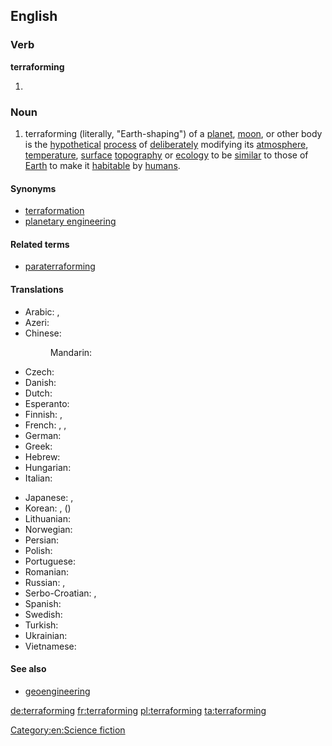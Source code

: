 ==English==

===Verb===
'''terraforming'''

# {{present participle of|terraform}}

===Noun===
{{wikipedia}}
{{en-noun|-}}

# terraforming (literally, "Earth-shaping") of a [[planet]], [[moon]], or other body is the [[hypothetical]] [[process]] of [[deliberately]] modifying its [[atmosphere]], [[temperature]], [[surface]] [[topography]] or [[ecology]] to be [[similar]] to those of [[Earth]] to make it [[habitable]] by [[human|humans]].

====Synonyms====
* [[terraformation]]
* [[planetary engineering]]

====Related terms====
* [[paraterraforming]]

====Translations====
{{trans-top|planetary engineering}}
* Arabic: {{t-|ar|إعادة تأهيل|f|tr=ʾiʿādat taʾhīl}},  {{t-|ar|تيرافورمينغ|m|tr=teraforming, tīrāfūrminġ}}
* Azeri: {{t-|az|terraformalaşdırılma}}
* Chinese:
*: Mandarin: {{t+|cmn|地球化|tr=dìqiúhuà|sc=Hani}}
* Czech: {{t-|cs|terraformace|f}}
* Danish: {{t-|da|terraformning}}
* Dutch: {{t-|nl|terravorming}}
* Esperanto: {{t-|eo|teroformigo|m}}
* Finnish: {{t-|fi|maankaltaistaminen}},  {{t-|fi|terraformointi}}
* French: {{t+|fr|terraformation|f}},  {{t+|fr|terraforming|m}},  {{t+|fr|terraformage|m}}
* German: {{t+|de|Terraforming|n}}
* Greek: {{t-|el|γαιοπλασία|f|tr=gaioplasía|sc=Grek}}
* Hebrew: {{t+|he|הארצה|f|tr=ha'aratsa}}
* Hungarian: {{t-|hu|terraformálás}}
* Italian: {{t-|it|terraformazione|f}}
{{trans-mid}}
* Japanese: {{t-|ja|テラフォーミング|tr=terafōmingu}},  {{t-|ja|地球化|tr=ちきゅうか, chikyūka}}
* Korean: {{t-|ko|테라포밍|tr=terapoming|sc=Hang}},  {{t-|ko|지구화|tr=jiguhwa|sc=Hang}} ({{t-|ko|地球化}})
* Lithuanian: {{t-|lt|teraformavimas|m}}
* Norwegian: {{t-|no|terraforming}}
* Persian: {{t-|fa|زمینی‌سازی|tr=zamini-sâzi}}
* Polish: {{t-|pl|terraformowanie|n}}
* Portuguese: {{t-|pt|terraformação|f}}
* Romanian: {{t-|ro|terraformare}}
* Russian: {{t-|ru|терраформирование|n|tr=terraformírovanije}},  {{t-|ru|терраформинг|m|tr=tɛrrafórming}}
* Serbo-Croatian: {{t-|sh|тераформирање|n|sc=Cyrl}},  {{t-|sh|teraformiranje|n}}
* Spanish: {{t-|es|terraformación|f}}
* Swedish: {{t-|sv|terraformning}}
* Turkish: {{t-|tr|terraforming}}
* Ukrainian: {{t-|uk|тераформування|n|tr=teraformuvánnja|sc=Cyrl}}
* Vietnamese: {{t-|vi|địa khai hóa}}
{{trans-bottom}}

====See also====
* [[geoengineering]]

[[Category:en:Science fiction]]

[[de:terraforming]]
[[fr:terraforming]]
[[pl:terraforming]]
[[ta:terraforming]]